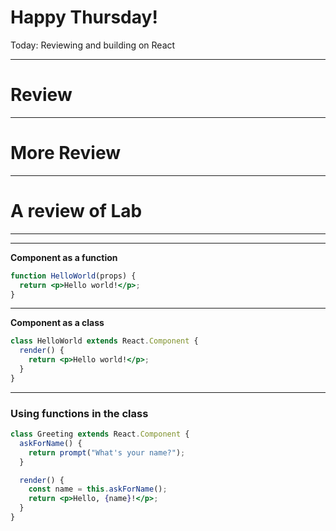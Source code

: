 
<Logo />

# Happy Thursday!

Today: Reviewing and building on React

---

# Review

<div className="codesurfer">
  <CodeSurfer
    theme={ultramin}
    code={require("!raw-loader!./assets/code/react_component.js")}
    lang="javascript"
    showNumbers={false}
    dark={false}
    steps={[
      { notes: "" },
      {
        lines: [3, 4, 5, 6],
        notes:
          "This is how we describe how our view will look using JSX. It's not HTML!"
      },
      {
        tokens: {
          4: [5, 6, 7, 8, 9]
        },
        notes:
          "We can execute javascript in JSX using {} to help us render the component"
      },
      {
        tokens: {
          1: [6, 7, 8]
        },
        notes:
          "'props' is an object given to the component by it's parent as a function argument"
      },
      {
        lines: [9],
        notes: "Props get passed in when the component is created"
      }
    ]}
  />
</div>

---

# More Review

<div className="codesurfer">
  <CodeSurfer
    theme={ultramin}
    code={require("!raw-loader!./assets/code/react_component_2.js")}
    lang="javascript"
    showNumbers={false}
    dark={false}
    steps={[
      { notes: "" },
      {
        notes:
          "We can transform an array of strings into an array of JSX elements using Array.map",
        lines: [3, 4, 5]
      },
      {
        notes:
          "This anonymous function takes in a name and returns JSX representing our Greeting component",
        lines: [4, 5],
        tokens: {
          3: [8, 9, 10, 11, 12, 13, 14]
        }
      },
      {
        notes:
          "This is how we pass props into a component. React will turn this into an object for us",
        lines: [4]
      },
      {
        notes: "We can then add this array of JSX elements into our component!",
        lines: [9]
      }
    ]}
  />
</div>

---

# A review of Lab

---

<div className="codesurfer">
  <CodeSurfer
    theme={ultramin}
    code={require("!raw-loader!./assets/code/lab_icon_component.js")}
    lang="javascript"
    showNumbers={false}
    dark={false}
    steps={[
      { notes: "A review of the Icon component" },
      { notes: "What kind of props does this Icon component need?" },
      { notes: "Just one: the type prop!", tokens: { 10: [7, 8, 9] } },
      { notes: "What does the type prop do? What are valid values for type?" },
      { notes: "'rt', 'like', and 'verified'!", lines: [4, 5, 6, 10] },
      { notes: "How do we pass this in?" }
    ]}
  />
</div>

---

**Component as a function**

```jsx
function HelloWorld(props) {
  return <p>Hello world!</p>;
}
```

---

**Component as a class**

```jsx
class HelloWorld extends React.Component {
  render() {
    return <p>Hello world!</p>;
  }
}
```

---

### Using functions in the class

```jsx
class Greeting extends React.Component {
  askForName() {
    return prompt("What's your name?");
  }

  render() {
    const name = this.askForName();
    return <p>Hello, {name}!</p>;
  }
}
```
